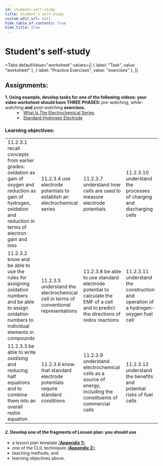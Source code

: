 ```yaml
---
id: students-self-study
title: Student's self-study
custom_edit_url: null
hide_table_of_contents: true
hide_title: true
---
```



<Theme theRedoxReactions />

# Student's self-study

<Tabs
  defaultValue="worksheet"
  values={[
    { label: "Task", value: "worksheet" },
    { label: "Practice Exercises", value: "exercises" },
  ]}
>

<TabItem value="worksheet">

## Assignments:

<dl>
  <dt>
    <strong>
      1. Using example, develop tasks for one of the following videos: your
      video worksheet should have THREE PHASES:
    </strong>
    <em> pre-watching, while-watching</em> <strong>and</strong> <em>
      post-watching
    </em> <strong>exercises.</strong>
  </dt>
  <dd>
    <li>
      <a href='https://www.youtube.com/watch?v=UqxIsiN8do0'>
        What Is The Electrochemical Series
      </a>
    </li>
    <li>
      <a href='https://www.youtube.com/watch?v=k_vR0Eqb5gY'>
        Standard Hydrogen Electrode
      </a>
    </li>
  </dd>
</dl>

### Learning objectives:

<table>
  <tr>
    <td>
      11.2.3.1 recall concepts from earlier grades: oxidation as gain of oxygen
      and reduction as gain of hydrogen, oxidation and reduction in terms of
      electron gain and loss
    </td>
    <td>
      11.2.3.4 use electrode potentials to establish an electrochemical series
    </td>
    <td>
      11.2.3.7 understand how cells are used to measure electrode potentials
    </td>
    <td>
      11.2.3.10 understand the processes of charging and discharging cells
    </td>
  </tr>
  <tr>
    <td>
      11.2.3.2 know and be able to use the rules for assigning oxidation numbers and be able to assign oxidation numbers to individual elements in compounds
    </td>
    <td>
      11.2.3.5 understand the electrochemical cell in terms of conventional representations
    </td>
    <td>
      11.2.3.8 be able to use standard electrode potential to calculate the EMF of a cell and to predict the directions of redox reactions
    </td>
    <td>
      11.2.3.11 understand the construction and operation of a hydrogen-oxygen fuel cell
    </td>
  </tr>
  <tr>
    <td>
      11.2.3.3 be able to write oxidising and reducing half equations and to combine them into an overall redox equation
    </td>
    <td>
      11.2.3.6 know that standard electrode potentials require standard conditions
    </td>
    <td>
      11.2.3.9 understand electrochemical cells as a source of energy, including the constituents of commercial cells
    </td>
    <td>
      11.2.3.12 understand the benefits and potential risks of fuel cells
    </td>
  </tr>
</table>

#### 2. Develop one of the fragments of Lesson plan: you should use

- a lesson plan template [(**Appendix 1**)](../appendix/1);
- one of the CLIL techniques [(**Appendix 2**)](../appendix/2);
- teaching methods; and
- learning objectives above.

</TabItem>

<TabItem value="exercises">
  <Frame src="https://learningapps.org/watch?v=pyst3j1jc21" height="480px" />
</TabItem>

</Tabs>

